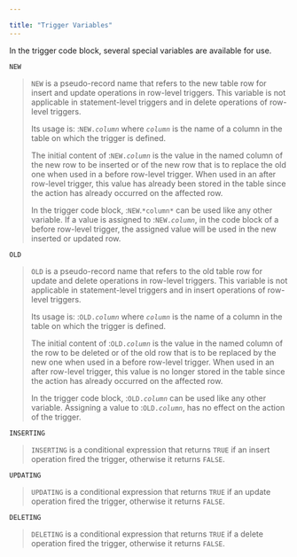 ---

title: "Trigger Variables"
---

<div id="trigger_variables" class="registered_link"></div>

In the trigger code block, several special variables are available for use.

`NEW`

> `NEW` is a pseudo-record name that refers to the new table row for insert and update operations in row-level triggers. This variable is not applicable in statement-level triggers and in delete operations of row-level triggers.
>
> Its usage is: :`NEW.`*`column`* where *`column`* is the name of a column in the table on which the trigger is defined.
>
> The initial content of :`NEW.`*`column`* is the value in the named column of the new row to be inserted or of the new row that is to replace the old one when used in a before row-level trigger. When used in an after row-level trigger, this value has already been stored in the table since the action has already occurred on the affected row.
>
> In the trigger code block, :`NEW`.`*column*` can be used like any other variable. If a value is assigned to :`NEW.`*`column`*, in the code block of a before row-level trigger, the assigned value will be used in the new inserted or updated row.

`OLD`

> `OLD` is a pseudo-record name that refers to the old table row for update and delete operations in row-level triggers. This variable is not applicable in statement-level triggers and in insert operations of row-level triggers.
>
> Its usage is: :`OLD.`*`column`* where *`column`* is the name of a column in the table on which the trigger is defined.
>
> The initial content of :`OLD.`*`column`* is the value in the named column of the row to be deleted or of the old row that is to be replaced by the new one when used in a before row-level trigger. When used in an after row-level trigger, this value is no longer stored in the table since the action has already occurred on the affected row.
>
> In the trigger code block, :`OLD.`*`column`* can be used like any other variable. Assigning a value to :`OLD.`*`column`*, has no effect on the action of the trigger.

`INSERTING`

> `INSERTING` is a conditional expression that returns `TRUE` if an insert operation fired the trigger, otherwise it returns `FALSE`.

`UPDATING`

> `UPDATING` is a conditional expression that returns `TRUE` if an update operation fired the trigger, otherwise it returns `FALSE`.

`DELETING`

> `DELETING` is a conditional expression that returns `TRUE` if a delete operation fired the trigger, otherwise it returns `FALSE`.

